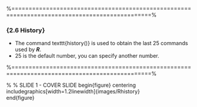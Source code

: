 
    
 %==============================================================================================%
 
### {2.6 History}
 
*  The command texttt{history()} is used to obtain the last 25 commands used by ***R***.
*  25 is the default number, you can specify another number.
 
 
 
 
 %==============================================================================================%
 
 % % SLIDE 1 - COVER SLIDE
 begin{figure}
 centering
 includegraphics[width=1.2linewidth]{images/Rhistory}        
 end{figure}
    
 
